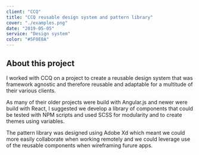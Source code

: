 ```yaml
---
client: "CCQ"
title: "CCQ reusable design system and pattern library"
cover: "./examples.png"
date: "2019-05-05"
service: "Design system"
color: "#5F0E8A"
---
```


## About this project

I worked with CCQ on a project to create a reusable design system that was framework agnostic and therefore reusable and adaptable for a multitude of their various clients. 

As many of their older projects were build with Angular.js and newer were build with React, I suggested we develop a library of components that could be tested with NPM scripts and used SCSS for modularity and to create themes using variables. 

The pattern library was designed using Adobe Xd which meant we could more easily collaborate when working remotely and we could leverage use of the reusable components when wireframing furure apps.

